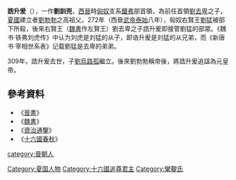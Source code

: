'''誥升爰'''（{{bd||？|309年|catIdx=l}}），一作'''劉訓兜'''，[[西晉|西晉]]時[[匈奴|匈奴]]支系[[鐵弗|鐵弗]]部首領，為前任首領[[劉去卑|劉去卑]]之子，[[夏_(十六国)|夏國]]建立者[[劉勃勃|劉勃勃]]之高祖父。272年（西晉[[司馬炎|武帝]][[泰始_(司馬炎)|泰始]]八年），匈奴右賢王[[劉猛|劉猛]]被部下所殺，後來右賢王（[[魏書|魏書]]作左賢王）劉去卑之子誥升爰即接管劉猛的部眾。《魏书·铁弗刘虎传》中认为刘虎是刘猛的从子，即诰升爰是刘猛的从兄弟，而《新唐书·宰相世系表》记载劉猛是去卑的弟弟。

309年，誥升爰去世，子[[劉烏路孤|劉烏路孤]]繼立。後來劉勃勃稱帝後，將誥升爰追諡為元皇帝。


{{start box}}
{{s-before|[[劉去卑|劉去卑]]}}
{{s-title|鐵弗部首領|272年－309年}}
{{s-after|[[刘乌路孤|劉烏路孤]]}}
{{end box}}

==參考資料==
*《[[晉書|晉書]]》
*《[[魏書|魏書]]》
*《[[資治通鑒|資治通鑒]]》
*《[[十六國春秋|十六國春秋]]》

[[category:晉朝人|category:晉朝人]]
[[Category:夏国人物|Category:夏国人物]]
[[Category:十六國追尊君主|Category:十六國追尊君主]]
[[Category:攣鞮氏|Category:攣鞮氏]]